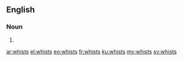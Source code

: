 ==English==

===Noun===
{{head|en|noun plural form}}

# {{plural of|whist|lang=en}}

[[ar:whists]]
[[el:whists]]
[[eo:whists]]
[[fr:whists]]
[[ku:whists]]
[[my:whists]]
[[sv:whists]]